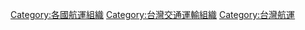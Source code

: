 [[Category:各國航運組織|Category:各國航運組織]]
[[Category:台灣交通運輸組織|Category:台灣交通運輸組織]]
[[Category:台灣航運|Category:台灣航運]]